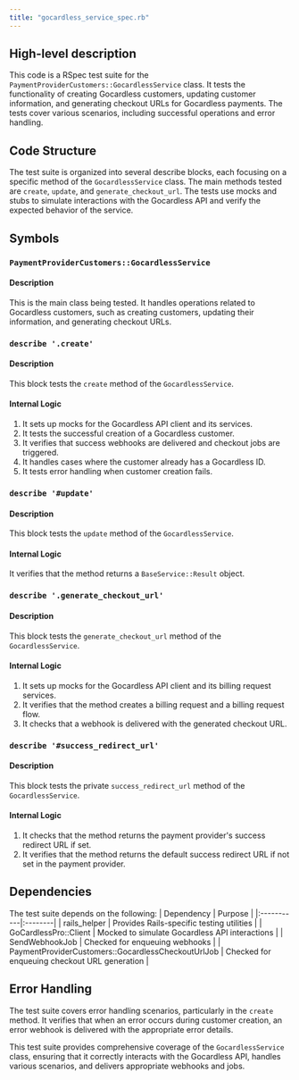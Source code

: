 ```yaml
---
title: "gocardless_service_spec.rb"
---
```


## High-level description
This code is a RSpec test suite for the `PaymentProviderCustomers::GocardlessService` class. It tests the functionality of creating Gocardless customers, updating customer information, and generating checkout URLs for Gocardless payments. The tests cover various scenarios, including successful operations and error handling.

## Code Structure
The test suite is organized into several describe blocks, each focusing on a specific method of the `GocardlessService` class. The main methods tested are `create`, `update`, and `generate_checkout_url`. The tests use mocks and stubs to simulate interactions with the Gocardless API and verify the expected behavior of the service.

## Symbols

### `PaymentProviderCustomers::GocardlessService`
#### Description
This is the main class being tested. It handles operations related to Gocardless customers, such as creating customers, updating their information, and generating checkout URLs.

### `describe '.create'`
#### Description
This block tests the `create` method of the `GocardlessService`.

#### Internal Logic
1. It sets up mocks for the Gocardless API client and its services.
2. It tests the successful creation of a Gocardless customer.
3. It verifies that success webhooks are delivered and checkout jobs are triggered.
4. It handles cases where the customer already has a Gocardless ID.
5. It tests error handling when customer creation fails.

### `describe '#update'`
#### Description
This block tests the `update` method of the `GocardlessService`.

#### Internal Logic
It verifies that the method returns a `BaseService::Result` object.

### `describe '.generate_checkout_url'`
#### Description
This block tests the `generate_checkout_url` method of the `GocardlessService`.

#### Internal Logic
1. It sets up mocks for the Gocardless API client and its billing request services.
2. It verifies that the method creates a billing request and a billing request flow.
3. It checks that a webhook is delivered with the generated checkout URL.

### `describe '#success_redirect_url'`
#### Description
This block tests the private `success_redirect_url` method of the `GocardlessService`.

#### Internal Logic
1. It checks that the method returns the payment provider's success redirect URL if set.
2. It verifies that the method returns the default success redirect URL if not set in the payment provider.

## Dependencies
The test suite depends on the following:
| Dependency | Purpose |
|:-----------|:--------|
| rails_helper | Provides Rails-specific testing utilities |
| GoCardlessPro::Client | Mocked to simulate Gocardless API interactions |
| SendWebhookJob | Checked for enqueuing webhooks |
| PaymentProviderCustomers::GocardlessCheckoutUrlJob | Checked for enqueuing checkout URL generation |

## Error Handling
The test suite covers error handling scenarios, particularly in the `create` method. It verifies that when an error occurs during customer creation, an error webhook is delivered with the appropriate error details.

This test suite provides comprehensive coverage of the `GocardlessService` class, ensuring that it correctly interacts with the Gocardless API, handles various scenarios, and delivers appropriate webhooks and jobs.